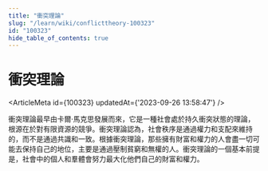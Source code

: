 ```yaml
---
title: "衝突理論"
slug: "/learn/wiki/conflicttheory-100323"
id: "100323"
hide_table_of_contents: true
---
```



# 衝突理論

<ArticleMeta id={100323} updatedAt={'2023-09-26 13:58:47'} />
<div className='border-solid border-b border-t-0 my-4 border-[var(--ifm-color-gray-300)]' />

衝突理論最早由卡爾·馬克思發展而來，它是一種社會處於持久衝突狀態的理論，根源在於對有限資源的競爭。衝突理論認為，社會秩序是通過權力和支配來維持的，而不是通過共識和一致。根據衝突理論，那些擁有財富和權力的人會盡一切可能去保持自己的地位，主要是通過壓制貧窮和無權的人。衝突理論的一個基本前提是，社會中的個人和羣體會努力最大化他們自己的財富和權力。
